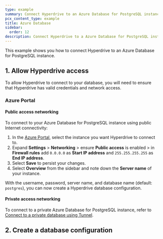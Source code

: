 ```yaml
---
type: example
summary: Connect Hyperdrive to an Azure Database for PostgreSQL instance.
pcx_content_type: example
title: Azure Database
sidebar:
  order: 12
description: Connect Hyperdrive to a Azure Database for PostgreSQL instance.
---
```



This example shows you how to connect Hyperdrive to an Azure Database for PostgreSQL instance.

## 1. Allow Hyperdrive access

To allow Hyperdrive to connect to your database, you will need to ensure that Hyperdrive has valid credentials and network access.

<Render file="public-connectivity" />

### Azure Portal

#### Public access networking

To connect to your Azure Database for PostgreSQL instance using public Internet connectivity:

1. In the [Azure Portal](https://portal.azure.com/), select the instance you want Hyperdrive to connect to.
2. Expand **Settings** > **Networking** > ensure **Public access** is enabled > in **Firewall rules** add `0.0.0.0` as **Start IP address** and `255.255.255.255` as **End IP address**.
3. Select **Save** to persist your changes.
4. Select **Overview** from the sidebar and note down the **Server name** of your instance.

With the username, password, server name, and database name (default: `postgres`), you can now create a Hyperdrive database configuration.

#### Private access networking

To connect to a private Azure Database for PostgreSQL instance, refer to [Connect to a private database using Tunnel](/hyperdrive/configuration/connect-to-private-database/).

## 2. Create a database configuration

<Render file="create-hyperdrive-config" />
